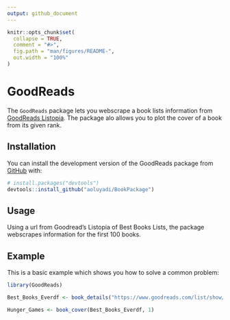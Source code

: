 ```yaml
---
output: github_document
---
```


<!-- README.md is generated from README.Rmd. Please edit that file -->

```r
knitr::opts_chunk$set(
  collapse = TRUE,
  comment = "#>",
  fig.path = "man/figures/README-",
  out.width = "100%"
)
```

# GoodReads

<!-- badges: start -->
<!-- badges: end -->

The `GoodReads` package lets you webscrape a book lists information from [GoodReads Listopia](https://www.goodreads.com/list/tag/best). The package alo allows you to plot the cover of a book from its given rank.


## Installation

You can install the development version of the GoodReads package from [GitHub](https://github.com/) with:

``` r
# install.packages("devtools")
devtools::install_github("aoluyadi/BookPackage")
```

## Usage

Using a url from Goodread’s Listopia of Best Books Lists, the package webscrapes information for the first 100 books. 

## Example

This is a basic example which shows you how to solve a common problem:

```r
library(GoodReads)

Best_Books_Everdf <- book_details("https://www.goodreads.com/list/show/1.Best_Books_Ever")

Hunger_Games <- book_cover(Best_Books_Everdf, 1)

```
